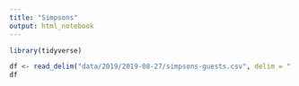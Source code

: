 ```yaml
---
title: "Simpsons"
output: html_notebook
---
```


```r
library(tidyverse)

df <- read_delim("data/2019/2019-08-27/simpsons-guests.csv", delim = "|")
df

```

